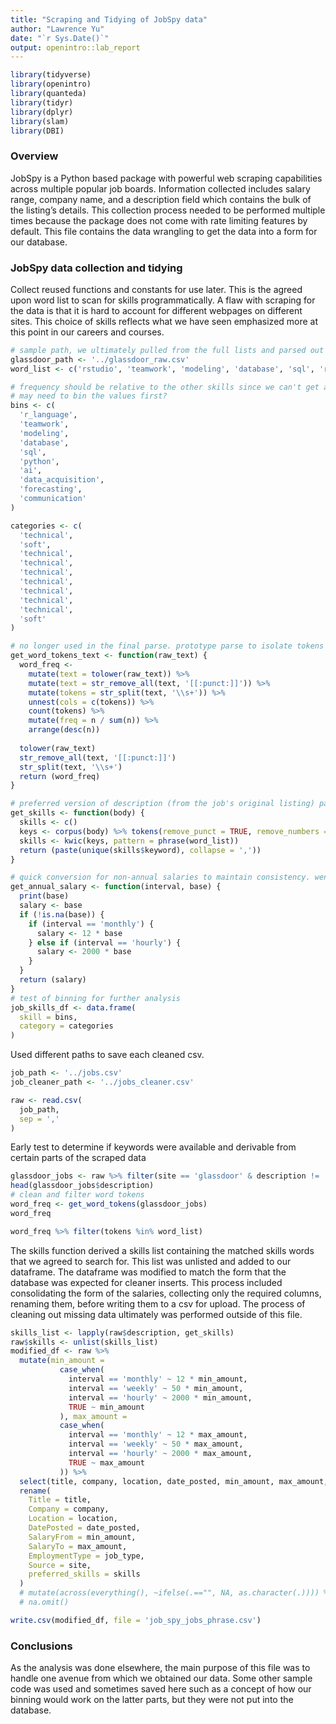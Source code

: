 ```yaml
---
title: "Scraping and Tidying of JobSpy data"
author: "Lawrence Yu"
date: "`r Sys.Date()`"
output: openintro::lab_report
---
```


```r
library(tidyverse)
library(openintro)
library(quanteda)
library(tidyr)
library(dplyr)
library(slam)
library(DBI)
```


### Overview

JobSpy is a Python based package with powerful web scraping capabilities across multiple popular job boards. Information collected includes salary range, company name, and a description field which contains the bulk of the listing's details. This collection process needed to be performed multiple times because the package does not come with rate limiting features by default. This file contains the data wrangling to get the data into a form for our database.

### JobSpy data collection and tidying

Collect reused functions and constants for use later. This is the agreed upon word list to scan for skills programmatically. A flaw with scraping for the data is that it is hard to account for different webpages on different sites. This choice of skills reflects what we have seen emphasized more at this point in our careers and courses. 

```r
# sample path, we ultimately pulled from the full lists and parsed out bad results 
glassdoor_path <- '../glassdoor_raw.csv'
word_list <- c('rstudio', 'teamwork', 'modeling', 'database', 'sql', 'r programming', 'r language', 'python', 'communication', 'r developer', 'data acquisition', 'predictive analytics', 'artificial intelligence', 'ai', 'machine learning')

# frequency should be relative to the other skills since we can't get a precise count
# may need to bin the values first?
bins <- c(
  'r_language',
  'teamwork',
  'modeling',
  'database',
  'sql',
  'python',
  'ai',
  'data_acquisition',
  'forecasting',
  'communication'
)

categories <- c(
  'technical',
  'soft',
  'technical',
  'technical',
  'technical',
  'technical',
  'technical',
  'technical',
  'technical',
  'soft'
)

# no longer used in the final parse. prototype parse to isolate tokens
get_word_tokens_text <- function(raw_text) {
  word_freq <- 
    mutate(text = tolower(raw_text)) %>%
    mutate(text = str_remove_all(text, '[[:punct:]]')) %>%
    mutate(tokens = str_split(text, '\\s+')) %>%
    unnest(cols = c(tokens)) %>%
    count(tokens) %>%
    mutate(freq = n / sum(n)) %>%
    arrange(desc(n))
  
  tolower(raw_text)
  str_remove_all(text, '[[:punct:]]')
  str_split(text, '\\s+')
  return (word_freq)
}

# preferred version of description (from the job's original listing) parsing, able to group multiple words together as a phrase
get_skills <- function(body) {
  skills <- c()
  keys <- corpus(body) %>% tokens(remove_punct = TRUE, remove_numbers = TRUE, remove_symbols = TRUE) %>% tokens_tolower()
  skills <- kwic(keys, pattern = phrase(word_list))
  return (paste(unique(skills$keyword), collapse = ','))
}

# quick conversion for non-annual salaries to maintain consistency. went with 2000 for hourly multiplier to assume a small loss for vacation time
get_annual_salary <- function(interval, base) {
  print(base)
  salary <- base
  if (!is.na(base)) {
    if (interval == 'monthly') {
      salary <- 12 * base
    } else if (interval == 'hourly') {
      salary <- 2000 * base
    }
  }
  return (salary)
}
# test of binning for further analysis
job_skills_df <- data.frame(
  skill = bins,
  category = categories
)

```

Used different paths to save each cleaned csv.
```r
job_path <- '../jobs.csv'
job_cleaner_path <- '../jobs_cleaner.csv'

raw <- read.csv(
  job_path,
  sep = ','
)
```

Early test to determine if keywords were available and derivable from certain parts of the scraped data
```r
glassdoor_jobs <- raw %>% filter(site == 'glassdoor' & description != '')
head(glassdoor_jobs$description)
# clean and filter word tokens 
word_freq <- get_word_tokens(glassdoor_jobs)
word_freq

word_freq %>% filter(tokens %in% word_list)
```

The skills function derived a skills list containing the matched skills words that we agreed to search for. This list was unlisted and added to our dataframe. The dataframe was modified to match the form that the database was expected for cleaner inserts. This process included consolidating the form of the salaries, collecting only the required columns, renaming them, before writing them to a csv for upload. The process of cleaning out missing data ultimately was performed outside of this file.
```r
skills_list <- lapply(raw$description, get_skills)
raw$skills <- unlist(skills_list)
modified_df <- raw %>%
  mutate(min_amount = 
           case_when(
             interval == 'monthly' ~ 12 * min_amount,
             interval == 'weekly' ~ 50 * min_amount,
             interval == 'hourly' ~ 2000 * min_amount,
             TRUE ~ min_amount
           ), max_amount = 
           case_when(
             interval == 'monthly' ~ 12 * max_amount,
             interval == 'weekly' ~ 50 * max_amount,
             interval == 'hourly' ~ 2000 * max_amount,
             TRUE ~ max_amount
           )) %>% 
  select(title, company, location, date_posted, min_amount, max_amount, job_type, site, skills, description) %>%
  rename(
    Title = title,
    Company = company,
    Location = location,
    DatePosted = date_posted,
    SalaryFrom = min_amount,
    SalaryTo = max_amount,
    EmploymentType = job_type,
    Source = site,
    preferred_skills = skills
  ) 
  # mutate(across(everything(), ~ifelse(.=="", NA, as.character(.)))) %>%
  # na.omit()

write.csv(modified_df, file = 'job_spy_jobs_phrase.csv')
```

### Conclusions

As the analysis was done elsewhere, the main purpose of this file was to handle one avenue from which we obtained our data. Some other sample code was used and sometimes saved here such as a concept of how our binning would work on the latter parts, but they were not put into the database.
